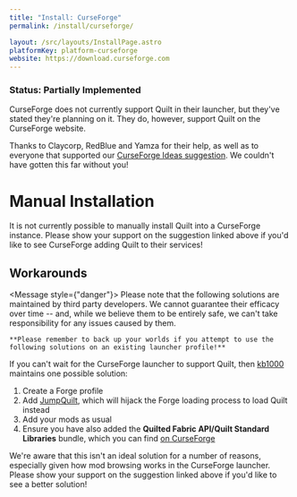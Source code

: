 ```yaml
---
title: "Install: CurseForge"
permalink: /install/curseforge/

layout: /src/layouts/InstallPage.astro
platformKey: platform-curseforge
website: https://download.curseforge.com
---
```



### Status: Partially Implemented

CurseForge does not currently support Quilt in their launcher, but they've stated they're planning on it. They do, however, support Quilt on the CurseForge website.

Thanks to Claycorp, RedBlue and Yamza for their help, as well as to everyone that supported our [CurseForge Ideas suggestion](https://curseforge-ideas.overwolf.com/ideas/CF-I-2662). We couldn't have gotten this far without you!

# Manual Installation

It is not currently possible to manually install Quilt into a CurseForge instance. Please show your support on the suggestion linked above if you'd like to see CurseForge adding Quilt to their services!

## Workarounds

<Message style={"danger"}>
	Please note that the following solutions are maintained by third party developers. We cannot guarantee their efficacy over time -- and, while we believe them to be entirely safe, we can't take responsibility for any issues caused by them.

	**Please remember to back up your worlds if you attempt to use the following solutions on an existing launcher profile!**
</Message>

If you can't wait for the CurseForge launcher to support Quilt, then [kb1000](https://www.curseforge.com/members/kb1000) maintains one possible solution:

1. Create a Forge profile
2. Add [JumpQuilt](https://www.curseforge.com/minecraft/mc-mods/jumpquilt), which will hijack the Forge loading process to load Quilt instead
3. Add your mods as usual
4. Ensure you have also added the **Quilted Fabric API/Quilt Standard Libraries** bundle, which you can find [on CurseForge](https://www.curseforge.com/minecraft/mc-mods/qsl)

We're aware that this isn't an ideal solution for a number of reasons, especially given how mod browsing works in the CurseForge launcher. Please show your support on the suggestion linked above if you'd like to see a better solution!
